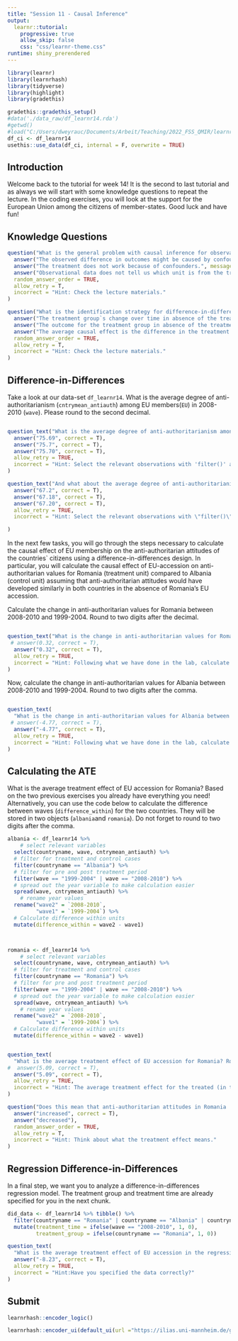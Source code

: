 ```yaml
---
title: "Session 11 - Causal Inference"
output: 
  learnr::tutorial:
    progressive: true
    allow_skip: false
    css: "css/learnr-theme.css"
runtime: shiny_prerendered
---
```


```r
library(learnr)
library(learnrhash)
library(tidyverse)
library(highlight)
library(gradethis)

gradethis::gradethis_setup()
#data('./data_raw/df_learnr14.rda')
#getwd()
#load("C:/Users/dweyrauc/Documents/Arbeit/Teaching/2022_FSS_QMIR/learnr/qmir22dw/data_raw/df_learnr14.rda")
df_ci <- df_learnr14
usethis::use_data(df_ci, internal = F, overwrite = TRUE)

```

## Introduction

Welcome back to the tutorial for week 14! It is the second to last tutorial and as always we will start with some knowledge questions to repeat the lecture. In the coding exercises, you will look at the support for the European Union among the citizens of member-states. Good luck and have fun!

## Knowledge Questions

```r
question("What is the general problem with causal inference for observational data?",
  answer("The observed difference in outcomes might be caused by confounders instead of the treatment.", correct = T),
  answer("The treatment does not work because of confounders.", message = "Think about the role of confounders in analyses of observational data. The treatment may work, but we do not know what influence the confounders have had!"),
  answer("Observational data does not tell us which unit is from the treatment and the control group."),
  random_answer_order = TRUE,
  allow_retry = T,
  incorrect = "Hint: Check the lecture materials."
)
```

```r
question("What is the identification strategy for difference-in-differences designs?",
  answer("The treatment group`s change over time in absence of the treatment is equal to the control group`s change over time.", correct = T),
  answer("The outcome for the treatment group in absence of the treatment is identical to the outcome of the control group.", message = ""),
  answer("The average causal effect is the difference in the treatment group's outcome before and after the treatment.", message = "What role does the control group play here?"),
  random_answer_order = TRUE,
  allow_retry = T,
  incorrect = "Hint: Check the lecture materials."
)
```

## Difference-in-Differences

Take a look at our data-set `df_learnr14`. What is the average degree of anti-authoritarianism (`cntrymean_antiauth`) among EU members(`EU`) in 2008-2010 (`wave`). Please round to the second decimal.

```r

```

```r
question_text("What is the average degree of anti-authoritarianism among EU members in 2008-2010 ('cntrymean_antiauth').",
  answer("75.69", correct = T),
  answer("75.7", correct = T),
  answer("75.70", correct = T),
  allow_retry = TRUE,
  incorrect = "Hint: Select the relevant observations with 'filter()' and use the 'mean()' command to calculate the average."
)
```

```r
question_text("And what about the average degree of anti-authoritarianism among non-EU members in the same time frame?",
  answer("67.2", correct = T),
  answer("67.18", correct = T),
  answer("67.20", correct = T),
  allow_retry = TRUE,
  incorrect = "Hint: Select the relevant observations with \"filter()\" and use the \"mean()\" command to calculate the average."

)
```

In the next few tasks, you will go through the steps necessary to calculate the causal effect of EU membership on the anti-authoritarian attitudes of the countries` citizens using a difference-in-differences design. In particular, you will calculate the causal effect of EU-accession on anti-authoritarian values for Romania (treatment unit) compared to Albania (control unit) assuming that anti-authoritarian attitudes would have developed similarly in both countries in the absence of Romania's EU accession.

Calculate the change in anti-authoritarian values for Romania between 2008-2010 and 1999-2004. Round to two digits after the decimal. 


```r

```

```r
question_text("What is the change in anti-authoritarian values for Romania between 2008-2010 and 1999-2004. Round to two digits after the comma.",
 # answer(0.32, correct = T),
  answer("0.32", correct = T),
  allow_retry = TRUE,
  incorrect = "Hint: Following what we have done in the lab, calculate the values of \"cntrymean_antiauth\" for Romania for these two time points and subtract them from each other."
)
```

Now, calculate the change in anti-authoritarian values for Albania between 2008-2010 and 1999-2004. Round to two digits after the comma.

```r

```

```r
question_text(
  "What is the change in anti-authoritarian values for Albania between 2008-2010 and 1999-2004. Round to two digits after the comma.",
 # answer(-4.77, correct = T),
  answer("-4.77", correct = T),
  allow_retry = TRUE,
  incorrect = "Hint: Following what we have done in the lab, calculate the values of \"cntrymean_antiauth\" for Albania for these two time points and subtract them from each other."
)
```


## Calculating the ATE

What is the average treatment effect of EU accession for Romania? Based on the two previous exercises you already have everything you need! Alternatively, you can use the code below to calculate the difference between waves (`difference_within`) for the two countries. They will be stored in two objects (`albania`and `romania`). Do not forget to round to two digits after the comma.

```r


albania <- df_learnr14 %>% 
    # select relevant variables
  select(countryname, wave, cntrymean_antiauth) %>% 
  # filter for treatment and control cases
  filter(countryname == "Albania") %>% 
  # filter for pre and post treatment period
  filter(wave == "1999-2004" | wave == "2008-2010") %>% 
  # spread out the year variable to make calculation easier
  spread(wave, cntrymean_antiauth) %>%
    # rename year values
  rename("wave2" = `2008-2010`,
         "wave1" = `1999-2004`) %>%
  # Calculate difference within units
  mutate(difference_within = wave2 - wave1)



romania <- df_learnr14 %>% 
    # select relevant variables
  select(countryname, wave, cntrymean_antiauth) %>% 
  # filter for treatment and control cases
  filter(countryname == "Romania") %>% 
  # filter for pre and post treatment period
  filter(wave == "1999-2004" | wave == "2008-2010") %>% 
  # spread out the year variable to make calculation easier
  spread(wave, cntrymean_antiauth) %>%
    # rename year values
  rename("wave2" = `2008-2010`,
         "wave1" = `1999-2004`) %>%
  # Calculate difference within units
  mutate(difference_within = wave2 - wave1)

```

```r


```

```r
question_text(
  "What is the average treatment effect of EU accession for Romania? Round to two digits after the comma.",
#  answer(5.09, correct = T),
  answer("5.09", correct = T),
  allow_retry = TRUE,
  incorrect = "Hint: The average treatment effect for the treated (in this case, Romania) is the difference between the change in outcomes for the treatment unit (Romania) and the change in outcomes for the control unit (Albania)."
)
```


```r
question("Does this mean that anti-authoritarian attitudes in Romania ... due to EU accession?",
  answer("increased", correct = T),
  answer("decreased"),
  random_answer_order = TRUE,
  allow_retry = T,
  incorrect = "Hint: Think about what the treatment effect means."
)
```

## Regression Difference-in-Differences

In a final step, we want you to analyze a difference-in-differences regression model. The treatment group and treatment time are already specified for you in the next chunk. 


```r

did_data <- df_learnr14 %>% tibble() %>%
  filter(countryname == "Romania" | countryname == "Albania" | countryname == "Finland" | countryname == "Ukraine" | countryname == "Switzerland") %>%
  mutate(treatment_time = ifelse(wave == "2008-2010", 1, 0),
         treatment_group = ifelse(countryname == "Romania", 1, 0))

```

```r
question_text(
  "What is the average treatment effect of EU accession in the regression model? Please round to two digits after the decimal",
  answer("-8.23", correct = T),
  allow_retry = TRUE,
  incorrect = "Hint:Have you specified the data correctly?"
)
```




## Submit

```r
learnrhash::encoder_logic()
```

```r
learnrhash::encoder_ui(default_ui(url ="https://ilias.uni-mannheim.de/goto.php?target=svy_1239772&client_id=ILIAS"))
```